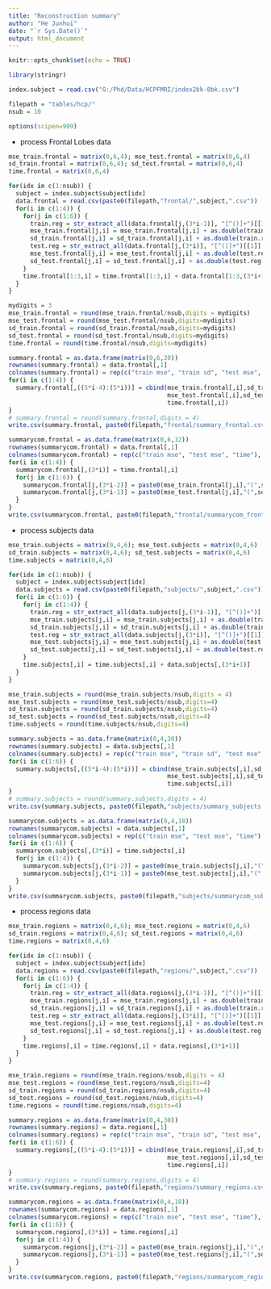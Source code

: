 ```yaml
---
title: "Reconstruction summary"
author: "He Junhui"
date: "`r Sys.Date()`"
output: html_document
---
```


```r
knitr::opts_chunk$set(echo = TRUE)
```

```r
library(stringr)
```


```r
index.subject = read.csv("G:/Phd/Data/HCPFMRI/index2bk-0bk.csv")
```


```r
filepath = "tables/hcp/"
nsub = 10
```

```r
options(scipen=999)
```


+ process Frontal Lobes data

```r
mse_train.frontal = matrix(0,6,4); mse_test.frontal = matrix(0,6,4)
sd_train.frontal = matrix(0,6,4); sd_test.frontal = matrix(0,6,4)
time.frontal = matrix(0,6,4)

for(idx in c(1:nsub)) {
  subject = index.subject$subject[idx]
  data.frontal = read.csv(paste0(filepath,"frontal/",subject,".csv"))
  for(i in c(1:4)) {
    for(j in c(1:6)) {
      train.reg = str_extract_all(data.frontal[j,(3*i-1)], "[^()]+")[[1]]
      mse_train.frontal[j,i] = mse_train.frontal[j,i] + as.double(train.reg[1])
      sd_train.frontal[j,i] = sd_train.frontal[j,i] + as.double(train.reg[2])
      test.reg = str_extract_all(data.frontal[j,(3*i)], "[^()]+")[[1]]
      mse_test.frontal[j,i] = mse_test.frontal[j,i] + as.double(test.reg[1])
      sd_test.frontal[j,i] = sd_test.frontal[j,i] + as.double(test.reg[2])
    }
    time.frontal[1:3,i] = time.frontal[1:3,i] + data.frontal[1:3,(3*i+1)]
  }
}

mydigits = 3
mse_train.frontal = round(mse_train.frontal/nsub,digits = mydigits)
mse_test.frontal = round(mse_test.frontal/nsub,digits=mydigits)
sd_train.frontal = round(sd_train.frontal/nsub,digits=mydigits)
sd_test.frontal = round(sd_test.frontal/nsub,digits=mydigits)
time.frontal = round(time.frontal/nsub,digits=mydigits)
```

```r
summary.frontal = as.data.frame(matrix(0,6,20))
rownames(summary.frontal) = data.frontal[,1]
colnames(summary.frontal) = rep(c("train mse", "train sd", "test mse", "test sd", "time"), 4)
for(i in c(1:4)) {
  summary.frontal[,((5*i-4):(5*i))] = cbind(mse_train.frontal[,i],sd_train.frontal[,i],
                                            mse_test.frontal[,i],sd_test.frontal[,i],
                                            time.frontal[,i])
}
# summary.frontal = round(summary.frontal,digits = 4)
write.csv(summary.frontal, paste0(filepath,"frontal/summary_frontal.csv"))
```

```r
summarycom.frontal = as.data.frame(matrix(0,6,12))
rownames(summarycom.frontal) = data.frontal[,1]
colnames(summarycom.frontal) = rep(c("train mse", "test mse", "time"), 4)
for(i in c(1:4)) {
  summarycom.frontal[,(3*i)] = time.frontal[,i]
  for(j in c(1:6)) {
    summarycom.frontal[j,(3*i-2)] = paste0(mse_train.frontal[j,i],"(",sd_train.frontal[j,i],")")
    summarycom.frontal[j,(3*i-1)] = paste0(mse_test.frontal[j,i],"(",sd_test.frontal[j,i],")")
  }
}
write.csv(summarycom.frontal, paste0(filepath,"frontal/summarycom_frontal.csv"))
```

+ process subjects data

```r
mse_train.subjects = matrix(0,4,6); mse_test.subjects = matrix(0,4,6)
sd_train.subjects = matrix(0,4,6); sd_test.subjects = matrix(0,4,6)
time.subjects = matrix(0,4,6)

for(idx in c(1:nsub)) {
  subject = index.subject$subject[idx]
  data.subjects = read.csv(paste0(filepath,"subjects/",subject,".csv"))
  for(i in c(1:6)) {
    for(j in c(1:4)) {
      train.reg = str_extract_all(data.subjects[j,(3*i-1)], "[^()]+")[[1]]
      mse_train.subjects[j,i] = mse_train.subjects[j,i] + as.double(train.reg[1])
      sd_train.subjects[j,i] = sd_train.subjects[j,i] + as.double(train.reg[2])
      test.reg = str_extract_all(data.subjects[j,(3*i)], "[^()]+")[[1]]
      mse_test.subjects[j,i] = mse_test.subjects[j,i] + as.double(test.reg[1])
      sd_test.subjects[j,i] = sd_test.subjects[j,i] + as.double(test.reg[2])
    }
    time.subjects[,i] = time.subjects[,i] + data.subjects[,(3*i+1)]
  }
}

mse_train.subjects = round(mse_train.subjects/nsub,digits = 4)
mse_test.subjects = round(mse_test.subjects/nsub,digits=4)
sd_train.subjects = round(sd_train.subjects/nsub,digits=4)
sd_test.subjects = round(sd_test.subjects/nsub,digits=4)
time.subjects = round(time.subjects/nsub,digits=4)
```

```r
summary.subjects = as.data.frame(matrix(0,4,30))
rownames(summary.subjects) = data.subjects[,1]
colnames(summary.subjects) = rep(c("train mse", "train sd", "test mse", "test sd", "time"), 6)
for(i in c(1:6)) {
  summary.subjects[,((5*i-4):(5*i))] = cbind(mse_train.subjects[,i],sd_train.subjects[,i],
                                            mse_test.subjects[,i],sd_test.subjects[,i],
                                            time.subjects[,i])
}
# summary.subjects = round(summary.subjects,digits = 4)
write.csv(summary.subjects, paste0(filepath,"subjects/summary_subjects.csv"))
```

```r
summarycom.subjects = as.data.frame(matrix(0,4,18))
rownames(summarycom.subjects) = data.subjects[,1]
colnames(summarycom.subjects) = rep(c("train mse", "test mse", "time"), 6)
for(i in c(1:6)) {
  summarycom.subjects[,(3*i)] = time.subjects[,i]
  for(j in c(1:4)) {
    summarycom.subjects[j,(3*i-2)] = paste0(mse_train.subjects[j,i],"(",sd_train.subjects[j,i],")")
    summarycom.subjects[j,(3*i-1)] = paste0(mse_test.subjects[j,i],"(",sd_test.subjects[j,i],")")
  }
}
write.csv(summarycom.subjects, paste0(filepath,"subjects/summarycom_subjects.csv"))
```


+ process regions data

```r
mse_train.regions = matrix(0,4,6); mse_test.regions = matrix(0,4,6)
sd_train.regions = matrix(0,4,6); sd_test.regions = matrix(0,4,6)
time.regions = matrix(0,4,6)

for(idx in c(1:nsub)) {
  subject = index.subject$subject[idx]
  data.regions = read.csv(paste0(filepath,"regions/",subject,".csv"))
  for(i in c(1:6)) {
    for(j in c(1:4)) {
      train.reg = str_extract_all(data.regions[j,(3*i-1)], "[^()]+")[[1]]
      mse_train.regions[j,i] = mse_train.regions[j,i] + as.double(train.reg[1])
      sd_train.regions[j,i] = sd_train.regions[j,i] + as.double(train.reg[2])
      test.reg = str_extract_all(data.regions[j,(3*i)], "[^()]+")[[1]]
      mse_test.regions[j,i] = mse_test.regions[j,i] + as.double(test.reg[1])
      sd_test.regions[j,i] = sd_test.regions[j,i] + as.double(test.reg[2])
    }
    time.regions[,i] = time.regions[,i] + data.regions[,(3*i+1)]
  }
}

mse_train.regions = round(mse_train.regions/nsub,digits = 4)
mse_test.regions = round(mse_test.regions/nsub,digits=4)
sd_train.regions = round(sd_train.regions/nsub,digits=4)
sd_test.regions = round(sd_test.regions/nsub,digits=4)
time.regions = round(time.regions/nsub,digits=4)
```

```r
summary.regions = as.data.frame(matrix(0,4,30))
rownames(summary.regions) = data.regions[,1]
colnames(summary.regions) = rep(c("train mse", "train sd", "test mse", "test sd", "time"), 6)
for(i in c(1:6)) {
  summary.regions[,((5*i-4):(5*i))] = cbind(mse_train.regions[,i],sd_train.regions[,i],
                                            mse_test.regions[,i],sd_test.regions[,i],
                                            time.regions[,i])
}
# summary.regions = round(summary.regions,digits = 4)
write.csv(summary.regions, paste0(filepath,"regions/summary_regions.csv"))
```

```r
summarycom.regions = as.data.frame(matrix(0,4,18))
rownames(summarycom.regions) = data.regions[,1]
colnames(summarycom.regions) = rep(c("train mse", "test mse", "time"), 6)
for(i in c(1:6)) {
  summarycom.regions[,(3*i)] = time.regions[,i]
  for(j in c(1:4)) {
    summarycom.regions[j,(3*i-2)] = paste0(mse_train.regions[j,i],"(",sd_train.regions[j,i],")")
    summarycom.regions[j,(3*i-1)] = paste0(mse_test.regions[j,i],"(",sd_test.regions[j,i],")")
  }
}
write.csv(summarycom.regions, paste0(filepath,"regions/summarycom_regions.csv"))
```
